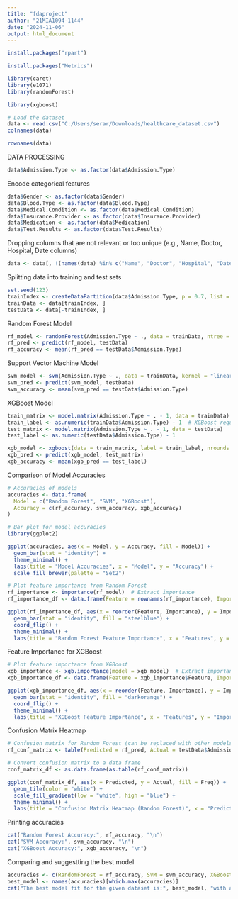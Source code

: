 ---
title: "fdaproject"
author: "21MIA1094-1144"
date: "2024-11-06"
output: html_document
---
```{r}
install.packages("rpart")
```
```{r}
install.packages("Metrics")
```


```{r}
library(caret)
library(e1071)
library(randomForest)
```
```{r}
library(xgboost)
```
```{r}
# Load the dataset
data <- read.csv("C:/Users/serar/Downloads/healthcare_dataset.csv")
colnames(data)
```
```{r}
rownames(data)
```
DATA PROCESSING
```{r}
data$Admission.Type <- as.factor(data$Admission.Type)  

```

Encode categorical features
```{r}
data$Gender <- as.factor(data$Gender)
data$Blood.Type <- as.factor(data$Blood.Type)
data$Medical.Condition <- as.factor(data$Medical.Condition)
data$Insurance.Provider <- as.factor(data$Insurance.Provider)
data$Medication <- as.factor(data$Medication)
data$Test.Results <- as.factor(data$Test.Results)
```

Dropping columns that are not relevant or too unique (e.g., Name, Doctor, Hospital, Date columns)
```{r}
data <- data[, !(names(data) %in% c("Name", "Doctor", "Hospital", "Date.of.Admission", "Discharge.Date", "Room.Number"))]


```

Splitting data into training and test sets
```{r}

set.seed(123)
trainIndex <- createDataPartition(data$Admission.Type, p = 0.7, list = FALSE)
trainData <- data[trainIndex, ]
testData <- data[-trainIndex, ]

```

Random Forest Model
```{r}

rf_model <- randomForest(Admission.Type ~ ., data = trainData, ntree = 500)
rf_pred <- predict(rf_model, testData)
rf_accuracy <- mean(rf_pred == testData$Admission.Type)


```

Support Vector Machine Model
```{r}

svm_model <- svm(Admission.Type ~ ., data = trainData, kernel = "linear")
svm_pred <- predict(svm_model, testData)
svm_accuracy <- mean(svm_pred == testData$Admission.Type)

```


XGBoost Model
```{r}

train_matrix <- model.matrix(Admission.Type ~ . - 1, data = trainData)
train_label <- as.numeric(trainData$Admission.Type) - 1  # XGBoost requires numeric labels starting from 0
test_matrix <- model.matrix(Admission.Type ~ . - 1, data = testData)
test_label <- as.numeric(testData$Admission.Type) - 1

xgb_model <- xgboost(data = train_matrix, label = train_label, nrounds = 100, objective = "multi:softmax", num_class = length(levels(trainData$Admission.Type)))
xgb_pred <- predict(xgb_model, test_matrix)
xgb_accuracy <- mean(xgb_pred == test_label)

```

Comparison of Model Accuracies
```{r}
# Accuracies of models
accuracies <- data.frame(
  Model = c("Random Forest", "SVM", "XGBoost"),
  Accuracy = c(rf_accuracy, svm_accuracy, xgb_accuracy)
)

# Bar plot for model accuracies
library(ggplot2)

ggplot(accuracies, aes(x = Model, y = Accuracy, fill = Model)) +
  geom_bar(stat = "identity") +
  theme_minimal() +
  labs(title = "Model Accuracies", x = "Model", y = "Accuracy") +
  scale_fill_brewer(palette = "Set2")
```

```{r}
# Plot feature importance from Random Forest
rf_importance <- importance(rf_model)  # Extract importance
rf_importance_df <- data.frame(Feature = rownames(rf_importance), Importance = rf_importance[, 1])

ggplot(rf_importance_df, aes(x = reorder(Feature, Importance), y = Importance)) +
  geom_bar(stat = "identity", fill = "steelblue") +
  coord_flip() +
  theme_minimal() +
  labs(title = "Random Forest Feature Importance", x = "Features", y = "Importance")

```
Feature Importance for XGBoost
```{r}
# Plot feature importance from XGBoost
xgb_importance <- xgb.importance(model = xgb_model)  # Extract importance
xgb_importance_df <- data.frame(Feature = xgb_importance$Feature, Importance = xgb_importance$Gain)

ggplot(xgb_importance_df, aes(x = reorder(Feature, Importance), y = Importance)) +
  geom_bar(stat = "identity", fill = "darkorange") +
  coord_flip() +
  theme_minimal() +
  labs(title = "XGBoost Feature Importance", x = "Features", y = "Importance")

```
Confusion Matrix Heatmap
```{r}
# Confusion matrix for Random Forest (can be replaced with other models)
rf_conf_matrix <- table(Predicted = rf_pred, Actual = testData$Admission.Type)

# Convert confusion matrix to a data frame
conf_matrix_df <- as.data.frame(as.table(rf_conf_matrix))

ggplot(conf_matrix_df, aes(x = Predicted, y = Actual, fill = Freq)) +
  geom_tile(color = "white") +
  scale_fill_gradient(low = "white", high = "blue") +
  theme_minimal() +
  labs(title = "Confusion Matrix Heatmap (Random Forest)", x = "Predicted", y = "Actual")

```


Printing accuracies
```{r}

cat("Random Forest Accuracy:", rf_accuracy, "\n")
cat("SVM Accuracy:", svm_accuracy, "\n")
cat("XGBoost Accuracy:", xgb_accuracy, "\n")

```

Comparing and suggestting the best model
```{r}

accuracies <- c(RandomForest = rf_accuracy, SVM = svm_accuracy, XGBoost = xgb_accuracy)
best_model <- names(accuracies)[which.max(accuracies)]
cat("The best model fit for the given dataset is:", best_model, "with an accuracy of", max(accuracies), "\n")
```

